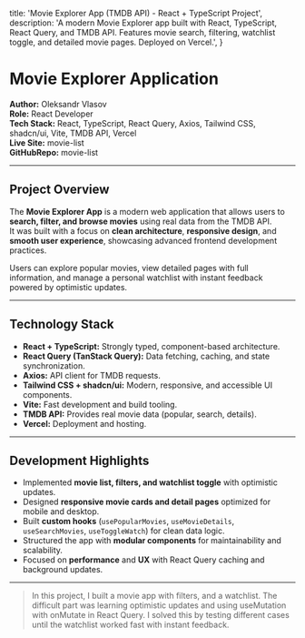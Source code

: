 
  title: 'Movie Explorer App (TMDB API) - React + TypeScript Project',
  description:
    'A modern Movie Explorer app built with React, TypeScript, React Query, and TMDB API. Features movie search, filtering, watchlist toggle, and detailed movie pages. Deployed on Vercel.',
}

<Cover
  src="/projects/movie-list.png"
  alt="Movie Explorer Website Screenshot"
  caption="Movie Explorer App (TMDB API)"
/>

# Movie Explorer Application

**Author:** Oleksandr Vlasov  
**Role:** React Developer  
**Tech Stack:** React, TypeScript, React Query, Axios, Tailwind CSS, shadcn/ui, Vite, TMDB API, Vercel  
**Live Site:** <Link href="https://movie-list-app-lake-chi.vercel.app" target="_blank" rel="noopener noreferrer">movie-list</Link>  
**GitHubRepo:** <Link href="https://github.com/alexvlasov182/movie-list-app" target="_blank" rel="noopener noreferrer">movie-list</Link>

---

## Project Overview

The **Movie Explorer App** is a modern web application that allows users to **search, filter, and browse movies** using real data from the TMDB API.  
It was built with a focus on **clean architecture**, **responsive design**, and **smooth user experience**, showcasing advanced frontend development practices.

Users can explore popular movies, view detailed pages with full information, and manage a personal watchlist with instant feedback powered by optimistic updates.

---

## Technology Stack

- **React + TypeScript:** Strongly typed, component-based architecture.
- **React Query (TanStack Query):** Data fetching, caching, and state synchronization.
- **Axios:** API client for TMDB requests.
- **Tailwind CSS + shadcn/ui:** Modern, responsive, and accessible UI components.
- **Vite:** Fast development and build tooling.
- **TMDB API:** Provides real movie data (popular, search, details).
- **Vercel:** Deployment and hosting.

---

## Development Highlights

- Implemented **movie list, filters, and watchlist toggle** with optimistic updates.
- Designed **responsive movie cards and detail pages** optimized for mobile and desktop.
- Built **custom hooks** (`usePopularMovies`, `useMovieDetails`, `useSearchMovies`, `useToggleWatch`) for clean data logic.
- Structured the app with **modular components** for maintainability and scalability.
- Focused on **performance** and **UX** with React Query caching and background updates.

---

> In this project, I built a movie app with filters, and a watchlist. The difficult part was learning optimistic updates and using useMutation with onMutate in React Query. I solved this by testing different cases until the watchlist worked fast with instant feedback.
